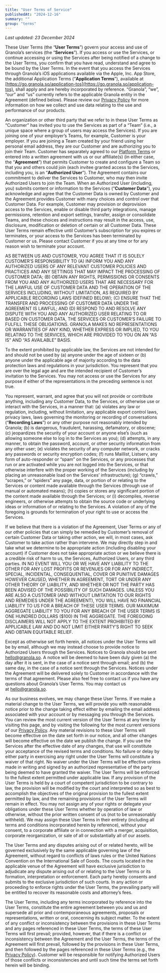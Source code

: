```yaml
---
title: "User Terms of Service"
publishedAt: "2024-12-16"
summary: ""
group: "terms"
---
```


*Last updated: 23 December 2024*

These User Terms (the “**User Terms**”) govern your access and use of Granola’s services (the “**Services**”). If you access or use the Services, or continue accessing or using the Services after being notified of a change to the User Terms, you confirm that you have read, understand and agree to be bound by the User Terms. In the event that you access the Services through Granola’s iOS applications available via the Apple, Inc. App Store, the additional Application Terms (“**Application Terms**”), available at [https://go.granola.so/application-tos](https://go.granola.so/application-tos), shall apply and are hereby incorporated by reference. “Granola”, “we”, “our” and “us” currently refers to the applicable Granola entity in the Agreement (defined below). Please review our [Privacy Policy](https://go.granola.so/privacy) for more information on how we collect and use data relating to the use and performance of our products.

An organization or other third party that we refer to in these User Terms as “Customer” has invited you to use the Services as part of a “Team” (i.e., a unique space where a group of users may access the Services). If you are joining one of your employer’s Teams, for example, Customer is your employer. If you are joining a Team created by your friend using her personal email address, they are our Customer and are authorizing you to join their Team. Customer has separately agreed to our [Platform Terms](https://go.granola.so/platform-tos) or entered into a written agreement with us or our affiliate(s) (in either case, the “**Agreement**”) that permits Customer to create and configure a Team so that you and others could join (each invitee granted access to the Services, including you, is an “**Authorized User**”). The Agreement contains our commitment to deliver the Services to Customer, who may then invite Authorized Users to join the Team. When an Authorized User (including, you) submits content or information to the Services (“**Customer Data**”), you acknowledge and agree that the Customer Data is owned by Customer and the Agreement provides Customer with many choices and control over that Customer Data. For example, Customer may provision or deprovision access to the Services, enable or disable third party integrations, manage permissions, retention and export settings, transfer, assign or consolidate Teams, and these choices and instructions may result in the access, use, disclosure, modification or deletion of certain or all Customer Data. These User Terms remain effective until Customer’s subscription for you expires or terminates, or your access to the Services has been terminated by Customer or us. Please contact Customer if you at any time or for any reason wish to terminate your account.

AS BETWEEN US AND CUSTOMER, YOU AGREE THAT IT IS SOLELY CUSTOMER’S RESPONSIBILITY TO (A) INFORM YOU AND ANY AUTHORIZED USERS OF ANY RELEVANT CUSTOMER POLICIES AND PRACTICES AND ANY SETTINGS THAT MAY IMPACT THE PROCESSING OF CUSTOMER DATA; (B) OBTAIN ANY RIGHTS, PERMISSIONS OR CONSENTS FROM YOU AND ANY AUTHORIZED USERS THAT ARE NECESSARY FOR THE LAWFUL USE OF CUSTOMER DATA AND THE OPERATION OF THE SERVICES INCLUDING, WITHOUT LIMITATION, AS REQUIRED BY APPLICABLE RECORDING LAWS (DEFINED BELOW); (C) ENSURE THAT THE TRANSFER AND PROCESSING OF CUSTOMER DATA UNDER THE AGREEMENT IS LAWFUL; AND (D) RESPOND TO AND RESOLVE ANY DISPUTE WITH YOU AND ANY AUTHORIZED USER RELATING TO OR BASED ON CUSTOMER DATA, THE SERVICES OR CUSTOMER’S FAILURE TO FULFILL THESE OBLIGATIONS. GRANOLA MAKES NO REPRESENTATIONS OR WARRANTIES OF ANY KIND, WHETHER EXPRESS OR IMPLIED, TO YOU RELATING TO THE SERVICES, WHICH ARE PROVIDED TO YOU ON AN “AS IS” AND “AS AVAILABLE” BASIS.

To the extent prohibited by applicable law, the Services are not intended for and should not be used by (a) anyone under the age of sixteen or (b) anyone under the applicable age of majority according to the data protection laws and regulations in your jurisdiction. You represent that you are over the legal age and are the intended recipient of Customer’s invitation to the Services. You may not access or use the Services for any purpose if either of the representations in the preceding sentence is not true.

You represent, warrant, and agree that you will not provide or contribute anything, including any Customer Data, to the Services, or otherwise use or interact with the Services, in a manner that: (a) violates any law or regulation, including, without limitation, any applicable export control laws, privacy laws, laws governing the monitoring or recording of conversations (“**Recording Laws**”) or any other purpose not reasonably intended by Granola; (b) is dangerous, fraudulent, harassing, defamatory, or obscene; (c) jeopardizes the security of your account or anyone else’s (such as allowing someone else to log in to the Services as you); (d) attempts, in any manner, to obtain the password, account, or other security information from any other user; (e) violates the security of any computer network, or cracks any passwords or security encryption codes; (f) runs Maillist, Listserv, any form of auto-responder or “spam” on the Services, or any processes that run or are activated while you are not logged into the Services, or that otherwise interfere with the proper working of the Services (including by placing an unreasonable load on the Services’ infrastructure); (g) “crawls,” “scrapes,” or “spiders” any page, data, or portion of or relating to the Services or content made available through the Services (through use of manual or automated means); (h) copies or stores any significant portion of the content made available through the Services; or (i) decompiles, reverse engineers, or otherwise attempts to obtain the source code or underlying ideas or information of or relating to the Services. A violation of any of the foregoing is grounds for termination of your right to use or access the Services.

If we believe that there is a violation of the Agreement, User Terms or any of our other policies that can simply be remedied by Customer’s removal of certain Customer Data or taking other action, we will, in most cases, ask Customer to take action rather than intervene. We may directly step in and take what we determine to be appropriate action (including disabling your account) if Customer does not take appropriate action or we believe there is a credible risk of harm to us, the Services, Authorized Users, or any third parties. IN NO EVENT WILL YOU OR WE HAVE ANY LIABILITY TO THE OTHER FOR ANY LOST PROFITS OR REVENUES OR FOR ANY INDIRECT, SPECIAL, INCIDENTAL, CONSEQUENTIAL, COVER OR PUNITIVE DAMAGES HOWEVER CAUSED, WHETHER IN AGREEMENT, TORT OR UNDER ANY OTHER THEORY OF LIABILITY, AND WHETHER OR NOT THE PARTY HAS BEEN ADVISED OF THE POSSIBILITY OF SUCH DAMAGES. UNLESS YOU ARE ALSO A CUSTOMER (AND WITHOUT LIMITATION TO OUR RIGHTS AND REMEDIES UNDER THE AGREEMENT), YOU WILL HAVE NO FINANCIAL LIABILITY TO US FOR A BREACH OF THESE USER TERMS. OUR MAXIMUM AGGREGATE LIABILITY TO YOU FOR ANY BREACH OF THE USER TERMS IS ONE HUNDRED DOLLARS ($100) IN THE AGGREGATE. THE FOREGOING DISCLAIMERS WILL NOT APPLY TO THE EXTENT PROHIBITED BY APPLICABLE LAW AND DO NOT LIMIT EITHER PARTY’S RIGHT TO SEEK AND OBTAIN EQUITABLE RELIEF.

Except as otherwise set forth herein, all notices under the User Terms will be by email, although we may instead choose to provide notice to Authorized Users through the Services. Notices to Granola should be sent [hello@granola.so](mailto:hello@granola.so). A notice will be deemed to have been duly given (a) the day after it is sent, in the case of a notice sent through email; and (b) the same day, in the case of a notice sent through the Services. Notices under the Agreement will be delivered solely to Customer in accordance with the terms of that agreement. Please also feel free to contact us if you have any questions about Granola’s User Terms. You may contact us at [hello@granola.so](mailto:hello@granola.so).

As our business evolves, we may change these User Terms. If we make a material change to the User Terms, we will provide you with reasonable notice prior to the change taking effect either by emailing the email address associated with your account or by messaging you through the Services. You can review the most current version of the User Terms at any time by visiting this page, and by visiting the following for the most current versions of our [Privacy Policy](https://go.granola.so/privacy). Any material revisions to these User Terms will become effective on the date set forth in our notice, and all other changes will become effective on the date we publish the change. If you use the Services after the effective date of any changes, that use will constitute your acceptance of the revised terms and conditions. No failure or delay by either party in exercising any right under the User Terms will constitute a waiver of that right. No waiver under the User Terms will be effective unless made in writing and signed by an authorized representative of the party being deemed to have granted the waiver. The User Terms will be enforced to the fullest extent permitted under applicable law. If any provision of the User Terms is held by a court of competent jurisdiction to be contrary to law, the provision will be modified by the court and interpreted so as best to accomplish the objectives of the original provision to the fullest extent permitted by law, and the remaining provisions of the User Terms will remain in effect. You may not assign any of your rights or delegate your obligations under these User Terms whether by operation of law or otherwise, without the prior written consent of us (not to be unreasonably withheld). We may assign these User Terms in their entirety (including all terms and conditions incorporated herein by reference), without your consent, to a corporate affiliate or in connection with a merger, acquisition, corporate reorganization, or sale of all or substantially all of our assets.

The User Terms and any disputes arising out of or related hereto, will be governed exclusively by the same applicable governing law of the Agreement, without regard to conflicts of laws rules or the United Nations Convention on the International Sale of Goods. The courts located in the applicable venue of the Agreement will have exclusive jurisdiction to adjudicate any dispute arising out of or relating to the User Terms or its formation, interpretation or enforcement. Each party hereby consents and submits to the exclusive jurisdiction of such courts. In any action or proceeding to enforce rights under the User Terms, the prevailing party will be entitled to recover its reasonable costs and attorney’s fees.

The User Terms, including any terms incorporated by reference into the User Terms, constitute the entire agreement between you and us and supersede all prior and contemporaneous agreements, proposals or representations, written or oral, concerning its subject matter. To the extent of any conflict or inconsistency between the provisions in these User Terms and any pages referenced in these User Terms, the terms of these User Terms will first prevail; provided, however, that if there is a conflict or inconsistency between the Agreement and the User Terms, the terms of the Agreement will first prevail, followed by the provisions in these User Terms, and then followed by the pages referenced in these User Terms (e.g., the [Privacy Policy](https://go.granola.so/privacy)). Customer will be responsible for notifying Authorized Users of those conflicts or inconsistencies and until such time the terms set forth herein will be binding.